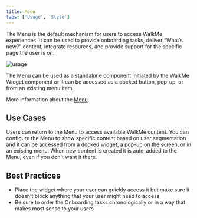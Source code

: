 ```yaml
---
title: Menu
tabs: ['Usage', 'Style']
---
```


<PageDescription>

  The Menu is the default mechanism for users to access WalkMe experiences. It can be used to provide onboarding tasks, deliver “What’s new?” content, integrate resources, and provide support for the specific page the user is on.

</PageDescription>

<Row>
  <Column colLg={8}>

![usage](images/WalkMe-player-usage.png)

  </Column>
</Row>

The Menu can be used as a standalone component initiated by the WalkMe Widget component or it can be accessed as a docked button, pop-up, or from an existing menu item.

More information about the [Menu](https://support.walkme.com/knowledge-base/customize-player/).

## Use Cases

Users can return to the Menu to access available WalkMe content. You can configure the Menu to show specific content based on user segmentation and it can be accessed from a docked widget, a pop-up on the screen, or in an existing menu. When new content is created it is auto-added to the Menu, even if you don't want it there.

## Best Practices

* Place the widget where your user can quickly access it but make sure it doesn't block anything that your user might need to access
* Be sure to order the Onboarding tasks chronologically or in a way that makes most sense to your users

